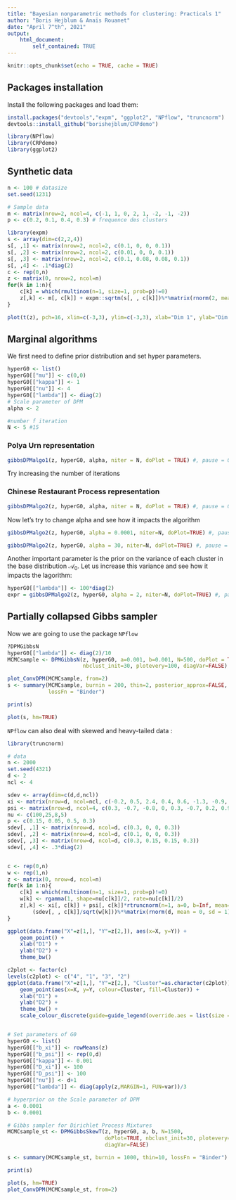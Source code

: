 ```yaml
---
title: "Bayesian nonparametric methods for clustering: Practicals 1"
author: "Boris Hejblum & Anaïs Rouanet"
date: "April 7^th^, 2021"
output: 
    html_document:
        self_contained: TRUE
---
```


```r
knitr::opts_chunk$set(echo = TRUE, cache = TRUE)
```

## Packages installation

Install the following packages and load them:

```r
install.packages("devtools","expm", "ggplot2", "NPflow", "truncnorm")
devtools::install_github("borishejblum/CRPdemo")
```

```r
library(NPflow)
library(CRPdemo)
library(ggplot2)
```

## Synthetic data

```r
n <- 100 # datasize
set.seed(1231)

# Sample data
m <- matrix(nrow=2, ncol=4, c(-1, 1, 0, 2, 1, -2, -1, -2))
p <- c(0.2, 0.1, 0.4, 0.3) # frequence des clusters

library(expm)
s <- array(dim=c(2,2,4))
s[, ,1] <- matrix(nrow=2, ncol=2, c(0.1, 0, 0, 0.1))
s[, ,2] <- matrix(nrow=2, ncol=2, c(0.01, 0, 0, 0.1))
s[, ,3] <- matrix(nrow=2, ncol=2, c(0.1, 0.08, 0.08, 0.1))
s[, ,4] <- .1*diag(2)
c <- rep(0,n)
z <- matrix(0, nrow=2, ncol=n)
for(k in 1:n){
    c[k] = which(rmultinom(n=1, size=1, prob=p)!=0)
    z[,k] <- m[, c[k]] + expm::sqrtm(s[, , c[k]])%*%matrix(rnorm(2, mean = 0, sd = 1), nrow=2, ncol=1)
}

plot(t(z), pch=16, xlim=c(-3,3), ylim=c(-3,3), xlab="Dim 1", ylab="Dim 2")
```



## Marginal algorithms

We first need to define prior distribution and set hyper parameters.
```r
hyperG0 <- list()
hyperG0[["mu"]] <- c(0,0)
hyperG0[["kappa"]] <- 1
hyperG0[["nu"]] <- 4
hyperG0[["lambda"]] <- diag(2)
# Scale parameter of DPM
alpha <- 2

#number f iteration
N <- 5 #15
```


### Polya Urn representation

```r
gibbsDPMalgo1(z, hyperG0, alpha, niter = N, doPlot = TRUE) #, pause = 0
```

Try increasing the number of iterations


### Chinese Restaurant Process representation

```r
gibbsDPMalgo2(z, hyperG0, alpha, niter = N, doPlot = TRUE) #, pause = 0
```

Now let's try to change alpha and see how it impacts the algorithm

```r
gibbsDPMalgo2(z, hyperG0, alpha = 0.0001, niter=N, doPlot=TRUE) #, pause = 0
```


```r
gibbsDPMalgo2(z, hyperG0, alpha = 30, niter=N, doPlot=TRUE) #, pause = 0
```

Another important parameter is the prior on the variance of each cluster in the base distribution $\mathcal{A}_0$. Let us increase this variance and see how it impacts the lagorithm:

```r
hyperG0[["lambda"]] <- 100*diag(2)
expr = gibbsDPMalgo2(z, hyperG0, alpha = 2, niter=N, doPlot=TRUE) #, pause = 0
```


## Partially collapsed Gibbs sampler

Now we are going to use the package `NPflow`

```r
?DPMGibbsN
hyperG0[["lambda"]] <- diag(2)/10
MCMCsample <- DPMGibbsN(z, hyperG0, a=0.001, b=0.001, N=500, doPlot = TRUE, 
                        nbclust_init=30, plotevery=100, diagVar=FALSE)
```

```r
plot_ConvDPM(MCMCsample, from=2)
s <- summary(MCMCsample, burnin = 200, thin=2, posterior_approx=FALSE,
             lossFn = "Binder")
```

```r
print(s)
```

```r
plot(s, hm=TRUE)
```


`NPflow` can also deal with skewed and heavy-tailed data :
```r
library(truncnorm)

# data
n <- 2000
set.seed(4321)
d <- 2
ncl <- 4

sdev <- array(dim=c(d,d,ncl))
xi <- matrix(nrow=d, ncol=ncl, c(-0.2, 0.5, 2.4, 0.4, 0.6, -1.3, -0.9, -2.7))
psi <- matrix(nrow=d, ncol=4, c(0.3, -0.7, -0.8, 0, 0.3, -0.7, 0.2, 0.9))
nu <- c(100,25,8,5)
p <- c(0.15, 0.05, 0.5, 0.3)
sdev[, ,1] <- matrix(nrow=d, ncol=d, c(0.3, 0, 0, 0.3))
sdev[, ,2] <- matrix(nrow=d, ncol=d, c(0.1, 0, 0, 0.3))
sdev[, ,3] <- matrix(nrow=d, ncol=d, c(0.3, 0.15, 0.15, 0.3))
sdev[, ,4] <- .3*diag(2)


c <- rep(0,n)
w <- rep(1,n)
z <- matrix(0, nrow=d, ncol=n)
for(k in 1:n){
    c[k] = which(rmultinom(n=1, size=1, prob=p)!=0)
    w[k] <- rgamma(1, shape=nu[c[k]]/2, rate=nu[c[k]]/2)
    z[,k] <- xi[, c[k]] + psi[, c[k]]*rtruncnorm(n=1, a=0, b=Inf, mean=0, sd=1/sqrt(w[k])) +
        (sdev[, , c[k]]/sqrt(w[k]))%*%matrix(rnorm(d, mean = 0, sd = 1), nrow=d, ncol=1)
}

ggplot(data.frame("X"=z[1,], "Y"=z[2,]), aes(x=X, y=Y)) +
    geom_point() +
    xlab("D1") +
    ylab("D2") +
    theme_bw()

c2plot <- factor(c)
levels(c2plot) <- c("4", "1", "3", "2")
ggplot(data.frame("X"=z[1,], "Y"=z[2,], "Cluster"=as.character(c2plot))) +
    geom_point(aes(x=X, y=Y, colour=Cluster, fill=Cluster)) +
    xlab("D1") +
    ylab("D2") +
    theme_bw() +
    scale_colour_discrete(guide=guide_legend(override.aes = list(size = 6, shape=22)))


# Set parameters of G0
hyperG0 <- list()
hyperG0[["b_xi"]] <- rowMeans(z)
hyperG0[["b_psi"]] <- rep(0,d)
hyperG0[["kappa"]] <- 0.001
hyperG0[["D_xi"]] <- 100
hyperG0[["D_psi"]] <- 100
hyperG0[["nu"]] <- d+1
hyperG0[["lambda"]] <- diag(apply(z,MARGIN=1, FUN=var))/3

# hyperprior on the Scale parameter of DPM
a <- 0.0001
b <- 0.0001
```


```r
# Gibbs sampler for Dirichlet Process Mixtures
MCMCsample_st <- DPMGibbsSkewT(z, hyperG0, a, b, N=1500,
                               doPlot=TRUE, nbclust_init=30, plotevery=100,
                               diagVar=FALSE)
```


```r
s <- summary(MCMCsample_st, burnin = 1000, thin=10, lossFn = "Binder")
```


```r
print(s)
```


```r
plot(s, hm=TRUE)
plot_ConvDPM(MCMCsample_st, from=2)
```

